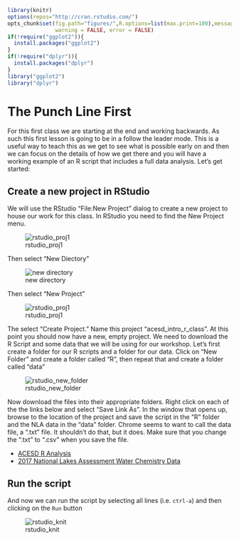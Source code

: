 ```r
library(knitr)
options(repos="http://cran.rstudio.com/")
opts_chunk$set(fig.path="figures/",R.options=list(max.print=100),message = FALSE,
               warning = FALSE, error = FALSE)
if(!require("ggplot2")){
  install.packages("ggplot2")
}
if(!require("dplyr")){
  install.packages("dplyr")
}
library("ggplot2")
library("dplyr")
```

# The Punch Line First

For this first class we are starting at the end and working backwards.  As such this first lesson is going to be in a follow the leader mode.  This is a useful way to teach this as we get to see what is possible early on and then we can focus on the details of how we get there and you will have a working example of an R script that includes a full data analysis.  Let's get started:

## Create a new project in RStudio

We will use the RStudio "File:New Project" dialog to create a new project to house our work for this class.  In RStudio you need to find the New Project menu.

![rstudio_proj1](figures/rstudio_proj1.png)

Then select "New Diectory"

![new directory](figures/rstudio_project_new.jpg)


Then select "New Project"

![rstudio_proj1](figures/rstudio_project_new2.jpg)

The select "Create Project."  Name this project "acesd_intro_r_class". At this point you should now have a new, empty project.  We need to download the R Script and some data that we will be using for our workshop. Let's first create a folder for our R scripts and a folder for our data. Click on "New Folder" and create a folder called "R", then repeat that and create a folder called "data" 

![rstudio_new_folder](figures/rstudio_project_new_folder.jpg)


Now download the files into their appropriate folders.  Right click on each of the the links below and select "Save Link As".  In the window that opens up, browse to the location of the project and save the script in the "R" folder and the NLA data in the "data" folder. Chrome seems to want to call the data file, a ".txt" file.  It shouldn't do that, but it does.  Make sure that you change the ".txt" to ".csv" when you save the file. 

- [ACESD R Analysis](https://raw.githubusercontent.com/usepa/acesd_intro_r/master/lessons/acesd_analysis.R)
- [2017 National Lakes Assessment Water Chemistry Data](https://www.epa.gov/sites/default/files/2021-04/nla_2017_water_chemistry_chla-data.csv)


## Run the script 

And now we can run the script by selecting all lines (i.e. `ctrl-a`) and then clicking on the `Run` button

![rstudio_knit](figures/rstudio_run.jpg)
